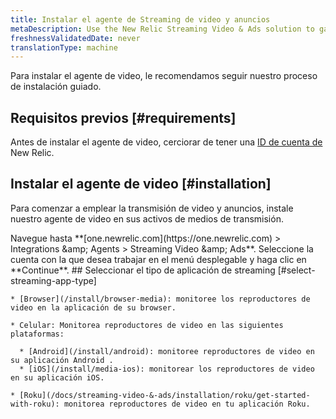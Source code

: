 ```yaml
---
title: Instalar el agente de Streaming de video y anuncios
metaDescription: Use the New Relic Streaming Video & Ads solution to gain deep visibility and actionable insights into real user experiences.
freshnessValidatedDate: never
translationType: machine
---
```


Para instalar el agente de video, le recomendamos seguir nuestro proceso de instalación guiado.

## Requisitos previos [#requirements]

Antes de instalar el agente de video, cerciorar de tener una [ID de cuenta de](/docs/accounts/accounts-billing/account-setup/account-id) New Relic.

## Instalar el agente de video [#installation]

Para comenzar a emplear la transmisión de video y anuncios, instale nuestro agente de video en sus activos de medios de transmisión.

<Steps>
  <Step>
    Navegue hasta <DNT>**[one.newrelic.com](https://one.newrelic.com) &gt; Integrations &amp;amp; Agents &gt; Streaming Video &amp;amp; Ads**</DNT>.
  </Step>

  <Step>
    Seleccione la cuenta con la que desea trabajar en el menú desplegable y haga clic en **Continue**.
  </Step>

  <Step>
    ## Seleccionar el tipo de aplicación de streaming [#select-streaming-app-type]

    * [Browser](/install/browser-media): monitoree los reproductores de video en la aplicación de su browser.

    * Celular: Monitorea reproductores de video en las siguientes plataformas:

      * [Android](/install/android): monitoree reproductores de video en su aplicación Android .
      * [iOS](/install/media-ios): monitorear los reproductores de video en su aplicación iOS.

    * [Roku](/docs/streaming-video-&-ads/installation/roku/get-started-with-roku): monitorea reproductores de video en tu aplicación Roku.
  </Step>
</Steps>
